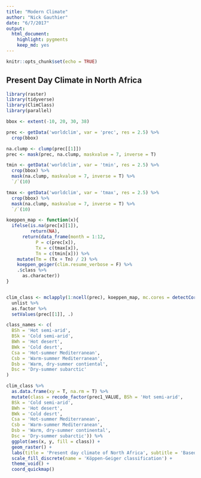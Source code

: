 ```yaml
---
title: "Modern Climate"
author: "Nick Gauthier"
date: "6/7/2017"
output: 
  html_document: 
    highlight: pygments
    keep_md: yes
---
```


```r
knitr::opts_chunk$set(echo = TRUE)
```

## Present Day Climate in North Africa
```r
library(raster)
library(tidyverse)
library(ClimClass)
library(parallel)
```


```r
bbox <- extent(-10, 20, 30, 38)

prec <- getData('worldclim', var = 'prec', res = 2.5) %>%
  crop(bbox)

na.clump <- clump(prec[[1]])
prec <- mask(prec, na.clump, maskvalue = 7, inverse = T)

tmin <- getData('worldclim', var = 'tmin', res = 2.5) %>%
  crop(bbox) %>%
  mask(na.clump, maskvalue = 7, inverse = T) %>%
  `/`(10)

tmax <- getData('worldclim', var = 'tmax', res = 2.5) %>%
  crop(bbox) %>%
  mask(na.clump, maskvalue = 7, inverse = T) %>%
  `/`(10)
```

```r
koeppen_map <- function(x){
  ifelse(is.na(prec[x][1]), 
         return(NA),
      return(data_frame(month = 1:12,
           P = c(prec[x]),
           Tx = c(tmax[x]),
           Tn = c(tmin[x])) %>%
    mutate(Tm = (Tx + Tn) / 2) %>%
    koeppen_geiger(clim.resume_verbose = F) %>%
    .$class %>%
      as.character))
}


clim_class <- mclapply(1:ncell(prec), koeppen_map, mc.cores = detectCores()) %>% 
  unlist %>%
  as.factor %>%
  setValues(prec[[1]], .)
```

```r
class_names <- c(
  BSh = 'Hot semi-arid',
  BSk = 'Cold semi-arid',
  BWh = 'Hot desert',
  BWk = 'Cold desrt',
  Csa = 'Hot-summer Mediterranean',
  Csb = 'Warm-summer Mediterranean',
  Dsb = 'Warm, dry-summer contiental',
  Dsc = 'Dry-summer subarctic'
)
```


```r
clim_class %>% 
  as.data.frame(xy = T, na.rm = T) %>%
  mutate(class = recode_factor(prec1_VALUE, BSh = 'Hot semi-arid',
  BSk = 'Cold semi-arid',
  BWh = 'Hot desert',
  BWk = 'Cold desrt',
  Csa = 'Hot-summer Mediterranean',
  Csb = 'Warm-summer Mediterranean',
  Dsb = 'Warm, dry-summer continental',
  Dsc = 'Dry-summer subarctic')) %>%
  ggplot(aes(x, y, fill = class)) +
  geom_raster() +
  labs(title = 'Present day climate of North Africa', subtitle = 'Based on WorldClim data') +
  scale_fill_discrete(name = 'Köppen-Geiger classification') +
  theme_void() +
  coord_quickmap()
```

